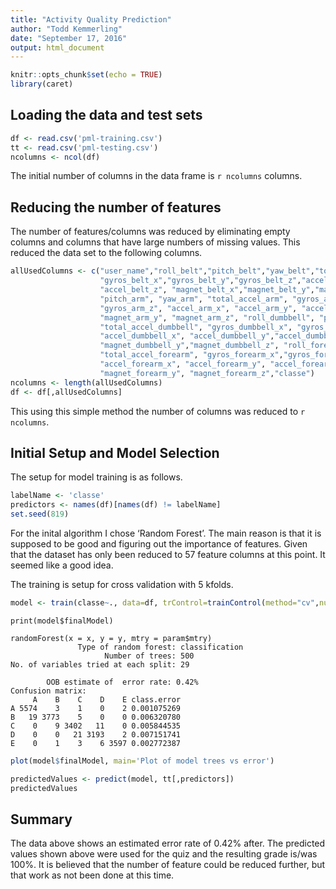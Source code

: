 ```yaml
---
title: "Activity Quality Prediction"
author: "Todd Kemmerling"
date: "September 17, 2016"
output: html_document
---
```


```r
knitr::opts_chunk$set(echo = TRUE)
library(caret)
```

## Loading the data and test sets

```r
df <- read.csv('pml-training.csv')
tt <- read.csv('pml-testing.csv')
ncolumns <- ncol(df)
```

The initial number of columns in the data frame is `r ncolumns` columns.

## Reducing the number of features

The number of features/columns was reduced by eliminating empty columns and columns that have large numbers of missing values. This reduced the data set to the following columns.

```r
allUsedColumns <- c("user_name","roll_belt","pitch_belt","yaw_belt","total_accel_belt",
                    "gyros_belt_x","gyros_belt_y","gyros_belt_z","accel_belt_x","accel_belt_y",
                    "accel_belt_z", "magnet_belt_x","magnet_belt_y","magnet_belt_z","roll_arm",
                    "pitch_arm", "yaw_arm", "total_accel_arm", "gyros_arm_x", "gyros_arm_y",
                    "gyros_arm_z", "accel_arm_x", "accel_arm_y", "accel_arm_z", "magnet_arm_x",
                    "magnet_arm_y", "magnet_arm_z", "roll_dumbbell", "pitch_dumbbell", "yaw_dumbbell", 
                    "total_accel_dumbbell", "gyros_dumbbell_x", "gyros_dumbbell_y", "gyros_dumbbell_z",
                    "accel_dumbbell_x", "accel_dumbbell_y","accel_dumbbell_z","magnet_dumbbell_x",
                    "magnet_dumbbell_y","magnet_dumbbell_z", "roll_forearm","pitch_forearm","yaw_forearm",
                    "total_accel_forearm", "gyros_forearm_x","gyros_forearm_y", "gyros_forearm_z", 
                    "accel_forearm_x", "accel_forearm_y", "accel_forearm_z","magnet_forearm_x", 
                    "magnet_forearm_y", "magnet_forearm_z","classe")
ncolumns <- length(allUsedColumns)
df <- df[,allUsedColumns]
```

This using this simple method the number of columns was reduced to `r ncolumns`.

## Initial Setup and Model Selection

The setup for model training is as follows.

```r
labelName <- 'classe'
predictors <- names(df)[names(df) != labelName]
set.seed(819)
```

For the inital algorithm I chose 'Random Forest'. The main reason is that it is supposed to be good and figuring out the importance of features. Given that the
dataset has only been reduced to 57 feature columns at this point. It seemed like a good idea.

The training is setup for cross validation with 5 kfolds.

```r
model <- train(classe~., data=df, trControl=trainControl(method="cv",number=5), method="rf")
```


```
print(model$finalModel)

randomForest(x = x, y = y, mtry = param$mtry) 
               Type of random forest: classification
                     Number of trees: 500
No. of variables tried at each split: 29

        OOB estimate of  error rate: 0.42%
Confusion matrix:
     A    B    C    D    E class.error
A 5574    3    1    0    2 0.001075269
B   19 3773    5    0    0 0.006320780
C    0    9 3402   11    0 0.005844535
D    0    0   21 3193    2 0.007151741
E    0    1    3    6 3597 0.002772387
```

```r
plot(model$finalModel, main='Plot of model trees vs error')
```

```r
predictedValues <- predict(model, tt[,predictors])
predictedValues
```

## Summary

The data above shows an estimated error rate of 0.42% after. The predicted values shown above were used for the quiz and the resulting grade is/was 100%. It is believed that
the number of feature could be reduced further, but that work as not been done at this time.















